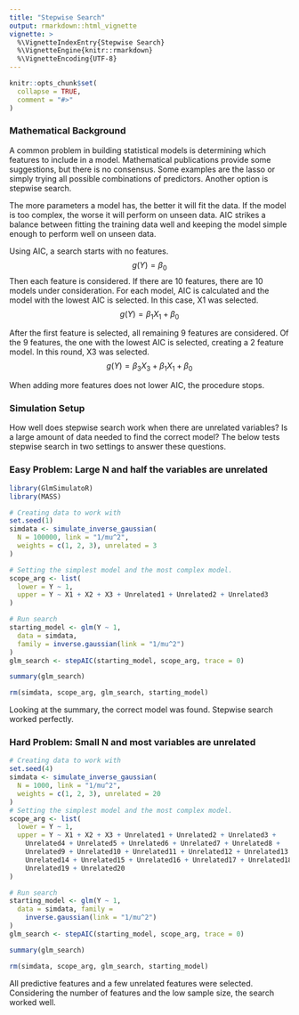 ---
title: "Stepwise Search"
output: rmarkdown::html_vignette
vignette: >
  %\VignetteIndexEntry{Stepwise Search}
  %\VignetteEngine{knitr::rmarkdown}
  %\VignetteEncoding{UTF-8}
---

```{r, include = FALSE}
knitr::opts_chunk$set(
  collapse = TRUE,
  comment = "#>"
)
```

### Mathematical Background
A common problem in building statistical models is determining which features to include in a model. Mathematical publications provide some suggestions, but there is no consensus. Some examples are the lasso or simply trying all possible combinations of predictors. Another option is stepwise search.

The more parameters a model has, the better it will fit the data. If the model is too complex, the worse it will perform on unseen data. AIC strikes a balance between fitting the training data well and keeping the model simple enough to perform well on unseen data.

Using AIC, a search starts with no features. $$g(Y) = \beta_0$$
Then each feature is considered. If there are 10 features, there are 10 models under consideration. For each model, AIC is calculated and the model with the lowest AIC is selected. In this case, X1 was selected. $$g(Y) = \beta_1X_1 + \beta_0$$


After the first feature is selected, all remaining 9 features are considered. Of the 9 features, the one with the lowest AIC is selected, creating a 2 feature model. In this round, X3 was selected.  $$g(Y) = \beta_3X_3 + \beta_1X_1 + \beta_0$$

When adding more features does not lower AIC, the procedure stops.

### Simulation Setup
How well does stepwise search work when there are unrelated variables? Is a large amount of data needed to find the correct model? The below tests stepwise search in two settings to answer these questions.

### Easy Problem: Large N and half the variables are unrelated
```{r setup}
library(GlmSimulatoR)
library(MASS)

# Creating data to work with
set.seed(1)
simdata <- simulate_inverse_gaussian(
  N = 100000, link = "1/mu^2",
  weights = c(1, 2, 3), unrelated = 3
)

# Setting the simplest model and the most complex model.
scope_arg <- list(
  lower = Y ~ 1,
  upper = Y ~ X1 + X2 + X3 + Unrelated1 + Unrelated2 + Unrelated3
)

# Run search
starting_model <- glm(Y ~ 1,
  data = simdata,
  family = inverse.gaussian(link = "1/mu^2")
)
glm_search <- stepAIC(starting_model, scope_arg, trace = 0)

summary(glm_search)

rm(simdata, scope_arg, glm_search, starting_model)
```

Looking at the summary, the correct model was found. Stepwise search worked perfectly.

### Hard Problem: Small N and most variables are unrelated
```{r}
# Creating data to work with
set.seed(4)
simdata <- simulate_inverse_gaussian(
  N = 1000, link = "1/mu^2",
  weights = c(1, 2, 3), unrelated = 20
)
# Setting the simplest model and the most complex model.
scope_arg <- list(
  lower = Y ~ 1,
  upper = Y ~ X1 + X2 + X3 + Unrelated1 + Unrelated2 + Unrelated3 +
    Unrelated4 + Unrelated5 + Unrelated6 + Unrelated7 + Unrelated8 +
    Unrelated9 + Unrelated10 + Unrelated11 + Unrelated12 + Unrelated13 +
    Unrelated14 + Unrelated15 + Unrelated16 + Unrelated17 + Unrelated18 +
    Unrelated19 + Unrelated20
)

# Run search
starting_model <- glm(Y ~ 1,
  data = simdata, family =
    inverse.gaussian(link = "1/mu^2")
)
glm_search <- stepAIC(starting_model, scope_arg, trace = 0)

summary(glm_search)

rm(simdata, scope_arg, glm_search, starting_model)
```

All predictive features and a few unrelated features were selected. Considering the number of features and the low sample size, the search worked well.
